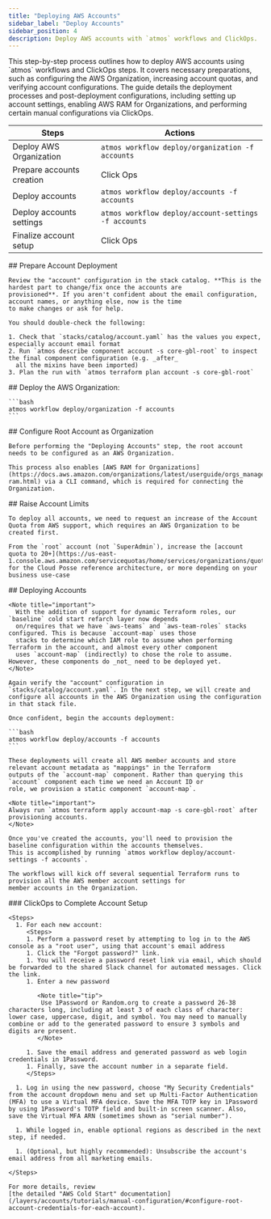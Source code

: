 ```yaml
---
title: "Deploying AWS Accounts"
sidebar_label: "Deploy Accounts"
sidebar_position: 4
description: Deploy AWS accounts with `atmos` workflows and ClickOps.
---
```


<Intro>
This step-by-step process outlines how to deploy AWS accounts using `atmos` workflows and ClickOps steps. It covers necessary preparations, such as configuring the AWS Organization, increasing account quotas, and verifying account configurations. The guide details the deployment processes and post-deployment configurations, including setting up account settings, enabling AWS RAM for Organizations, and performing certain manual configurations via ClickOps.
</Intro>

| Steps                     | Actions                                              |
| ------------------------- | ---------------------------------------------------- |
| Deploy AWS Organization   | `atmos workflow deploy/organization -f accounts`     |
| Prepare accounts creation | Click Ops                                            |
| Deploy accounts           | `atmos workflow deploy/accounts -f accounts`         |
| Deploy accounts settings  | `atmos workflow deploy/account-settings -f accounts` |
| Finalize account setup    | Click Ops                                            |

<Steps>
  <Step>
    ## <StepNumber/> Prepare Account Deployment

    Review the "account" configuration in the stack catalog. **This is the hardest part to change/fix once the accounts are
    provisioned**. If you aren't confident about the email configuration, account names, or anything else, now is the time
    to make changes or ask for help.

    You should double-check the following:

    1. Check that `stacks/catalog/account.yaml` has the values you expect, especially account email format
    2. Run `atmos describe component account -s core-gbl-root` to inspect the final component configuration (e.g. _after_
      all the mixins have been imported)
    3. Plan the run with `atmos terraform plan account -s core-gbl-root`
  </Step>

  <Step>
    ## <StepNumber/> Deploy the AWS Organization:

    ```bash
    atmos workflow deploy/organization -f accounts
    ```
  </Step>

  <Step>
    ## <StepNumber/> Configure Root Account as Organization

    Before performing the "Deploying Accounts" step, the root account needs to be configured as an AWS Organization.

    This process also enables [AWS RAM for Organizations](https://docs.aws.amazon.com/organizations/latest/userguide/orgs_manage_policies_enable-ram.html) via a CLI command, which is required for connecting the Organization.
  </Step>

  <Step>
    ## <StepNumber/> Raise Account Limits

    To deploy all accounts, we need to request an increase of the Account Quota from AWS support, which requires an AWS Organization to be created first.

    From the `root` account (not `SuperAdmin`), increase the [account quota to 20+](https://us-east-1.console.aws.amazon.com/servicequotas/home/services/organizations/quotas) for the Cloud Posse reference architecture, or more depending on your business use-case

  </Step>

  <Step>
    ## <StepNumber/> Deploying Accounts

    <Note title="important">
      With the addition of support for dynamic Terraform roles, our `baseline` cold start refarch layer now depends
      on/requires that we have `aws-teams` and `aws-team-roles` stacks configured. This is because `account-map` uses those
      stacks to determine which IAM role to assume when performing Terraform in the account, and almost every other component
      uses `account-map` (indirectly) to chose the role to assume. However, these components do _not_ need to be deployed yet.
    </Note>

    Again verify the "account" configuration in `stacks/catalog/account.yaml`. In the next step, we will create and configure all accounts in the AWS Organization using the configuration in that stack file.

    Once confident, begin the accounts deployment:

    ```bash
    atmos workflow deploy/accounts -f accounts
    ```

    These deployments will create all AWS member accounts and store relevant account metadata as "mappings" in the Terraform
    outputs of the `account-map` component. Rather than querying this `account` component each time we need an Account ID or
    role, we provision a static component `account-map`.

    <Note title="important">
    Always run `atmos terraform apply account-map -s core-gbl-root` after provisioning accounts.
    </Note>

    Once you've created the accounts, you'll need to provision the baseline configuration within the accounts themselves.
    This is accomplished by running `atmos workflow deploy/account-settings -f accounts`.

    The workflows will kick off several sequential Terraform runs to provision all the AWS member account settings for
    member accounts in the Organization.
  </Step>

  <Step>
    ### <StepNumber/> ClickOps to Complete Account Setup

    <Steps>
      1. For each new account:
         <Steps>
         1. Perform a password reset by attempting to log in to the AWS console as a "root user", using that account's email address
         1. Click the "Forgot password?" link.
         1. You will receive a password reset link via email, which should be forwarded to the shared Slack channel for automated messages. Click the link.
         1. Enter a new password

            <Note title="tip">
             Use 1Password or Random.org to create a password 26-38 characters long, including at least 3 of each class of character: lower case, uppercase, digit, and symbol. You may need to manually combine or add to the generated password to ensure 3 symbols and digits are present.
            </Note>

         1. Save the email address and generated password as web login credentials in 1Password.
         1. Finally, save the account number in a separate field.
         </Steps>

      1. Log in using the new password, choose "My Security Credentials" from the account dropdown menu and set up Multi-Factor Authentication (MFA) to use a Virtual MFA device. Save the MFA TOTP key in 1Password by using 1Password's TOTP field and built-in screen scanner. Also, save the Virtual MFA ARN (sometimes shown as "serial number").

      1. While logged in, enable optional regions as described in the next step, if needed.

      1. (Optional, but highly recommended): Unsubscribe the account's email address from all marketing emails.

    </Steps>

    For more details, review
    [the detailed "AWS Cold Start" documentation](/layers/accounts/tutorials/manual-configuration/#configure-root-account-credentials-for-each-account).
  </Step>
</Steps>
